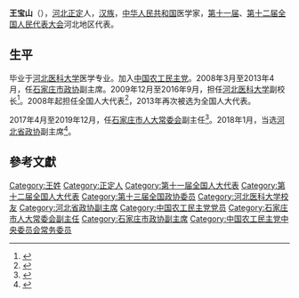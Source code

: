 {{同名人物|王宝山}}
'''王宝山'''（{{bd|1963年|7月|catIdx=wang}}），[[河北|河北]][[正定|正定]]人，[[汉族|汉族]]，[[中华人民共和国|中华人民共和国]]医学家，[[第十一届全国人民代表大会代表|第十一届]]、[[第十二届全国人民代表大会|第十二届全国人民代表大会]]河北地区代表。
==生平==
毕业于[[河北医科大学|河北医科大学]]医学专业。加入[[中国农工民主党|中国农工民主党]]。2008年3月至2013年4月，任[[石家庄市政协|石家庄市政协]]副主席。2009年12月至2016年9月，担任[[河北医科大学|河北医科大学]]副校长<ref>{{cite news|title=王宝山代表：现身说法解析大学生就业难|url=http://hnrb.hinews.cn/html/2013-03/06/content_9_6.htm|accessdate=2014-01-06|newspaper=[[海南日报|海南日报]]|archive-date=2014-01-06|archive-url=https://web.archive.org/web/20140106044045/http://hnrb.hinews.cn/html/2013-03/06/content_9_6.htm|dead-url=no}}</ref>。2008年起担任全国人大代表<ref>{{cite news|title=全国人大代表信息-王宝山|url= http://210.82.31.1:8084/delegate/viewDelegate.action?dbid=110118|accessdate=2013-04-05|newspaper=全国人大网}}</ref>，2013年再次被选为全国人大代表。

2017年4月至2019年12月，任[[石家庄市人大常委会|石家庄市人大常委会]]副主任<ref>{{cite web |title=石家庄市人大常委会关于接受王宝山辞去石家庄市第十四届 人民代表大会常务委员会副主任职务请求的决定 |url=http://sjzrb.sjzdaily.com.cn/html/2019-12/31/content_1982372.htm |publisher=石家庄日报 |date=2019-12-31 |accessdate=2020-05-12 |archive-date=2020-05-12 |archive-url=https://web.archive.org/web/20200512044821/http://sjzrb.sjzdaily.com.cn/html/2019-12/31/content_1982372.htm |dead-url=no }}</ref>。2018年1月，当选[[河北省政协|河北省政协]]副主席<ref>{{cite web |title=叶冬松当选河北省政协主席 |url=http://www.xinhuanet.com/2018-01/28/c_1122328657.htm |publisher=新华网 |date=2018-01-28 |accessdate=2020-05-12 |archive-date=2018-03-05 |archive-url=https://web.archive.org/web/20180305062913/http://www.xinhuanet.com/2018-01/28/c_1122328657.htm |dead-url=no }}</ref>。

==參考文獻==
{{reflist}}
{{河北省领导人}}
{{中国农工民主党第十六届中央委员会}}
{{Authority control}}
{{DEFAULTSORT:Wang}}
[[Category:王姓|Category:王姓]]
[[Category:正定人|Category:正定人]]
[[Category:第十一届全国人大代表|Category:第十一届全国人大代表]]
[[Category:第十二届全国人大代表|Category:第十二届全国人大代表]]
[[Category:第十三届全国政协委员|Category:第十三届全国政协委员]]
[[Category:河北医科大学校友|Category:河北医科大学校友]]
[[Category:河北省政协副主席|Category:河北省政协副主席]]
[[Category:中国农工民主党党员|Category:中国农工民主党党员]]
[[Category:石家庄市人大常委会副主任|Category:石家庄市人大常委会副主任]]
[[Category:石家庄市政协副主席|Category:石家庄市政协副主席]]
[[Category:中国农工民主党中央委员会常务委员|Category:中国农工民主党中央委员会常务委员]]